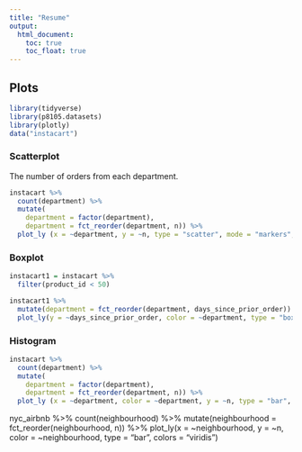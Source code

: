 ```yaml
---
title: "Resume"
output: 
  html_document:
    toc: true
    toc_float: true
---
```


## Plots

```r
library(tidyverse)
library(p8105.datasets)
library(plotly)
data("instacart")
```


### Scatterplot

The number of orders from each department. 
```r
instacart %>% 
  count(department) %>% 
  mutate(
    department = factor(department),
    department = fct_reorder(department, n)) %>% 
  plot_ly (x = ~department, y = ~n, type = "scatter", mode = "markers", alpha = 0.5)
```

### Boxplot 

```r
instacart1 = instacart %>% 
  filter(product_id < 50)
```

```r
instacart1 %>% 
  mutate(department = fct_reorder(department, days_since_prior_order)) %>% 
  plot_ly(y = ~days_since_prior_order, color = ~department, type = "box", colors = "viridis")
```

### Histogram 

```r
instacart %>% 
  count(department) %>% 
  mutate(
    department = factor(department),
    department = fct_reorder(department, n)) %>% 
  plot_ly (x = ~department, color = ~department, y = ~n, type = "bar", colors = "viridis")
```

nyc_airbnb %>% 
  count(neighbourhood) %>% 
  mutate(neighbourhood = fct_reorder(neighbourhood, n)) %>% 
  plot_ly(x = ~neighbourhood, y = ~n, color = ~neighbourhood, type = "bar", colors = "viridis")
